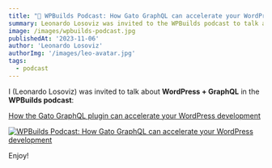 ```yaml
---
title: "🎤 WPBuilds Podcast: How Gato GraphQL can accelerate your WordPress development"
summary: Leonardo Losoviz was invited to the WPBuilds podcast to talk about WordPress + GraphQL
image: /images/wpbuilds-podcast.jpg
publishedAt: '2023-11-06'
author: 'Leonardo Losoviz'
authorImg: '/images/leo-avatar.jpg'
tags:
  - podcast
---
```


I (Leonardo Losoviz) was invited to talk about **WordPress + GraphQL** in the **WPBuilds podcast**:

[How the Gato GraphQL plugin can accelerate your WordPress development](https://wpbuilds.com/2023/11/02/348-how-the-gato-graphql-plugin-can-accelerate-your-wordpress-development/)

<p markdown=1>

<a href="https://wpbuilds.com/2023/11/02/348-how-the-gato-graphql-plugin-can-accelerate-your-wordpress-development/" markdown=1>

![WPBuilds Podcast: How Gato GraphQL can accelerate your WordPress development](/images/wpbuilds-podcast.jpg "WPBuilds Podcast: How Gato GraphQL can accelerate your WordPress development")

</a>

</p>

Enjoy!
